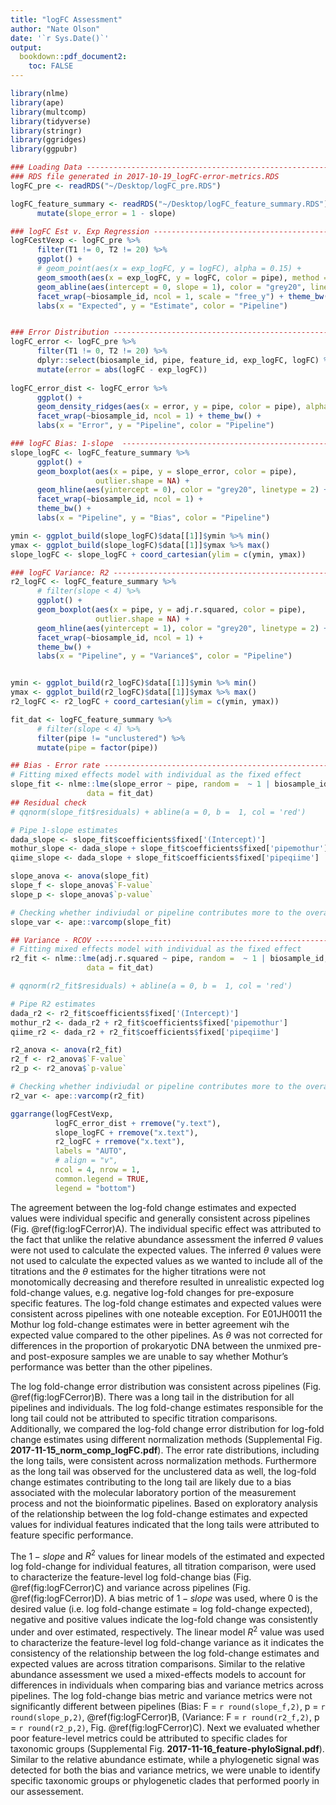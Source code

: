 ```yaml
---
title: "logFC Assessment"
author: "Nate Olson"
date: '`r Sys.Date()`'
output:
  bookdown::pdf_document2: 
    toc: FALSE
---
```




```r
library(nlme)
library(ape)
library(multcomp)
library(tidyverse)
library(stringr)
library(ggridges)
library(ggpubr)
```

```r
### Loading Data ---------------------------------------------------------------
### RDS file generated in 2017-10-19_logFC-error-metrics.RDS 
logFC_pre <- readRDS("~/Desktop/logFC_pre.RDS")

logFC_feature_summary <- readRDS("~/Desktop/logFC_feature_summary.RDS") %>% 
      mutate(slope_error = 1 - slope)

### logFC Est v. Exp Regression ------------------------------------------------
logFCestVexp <- logFC_pre %>% 
      filter(T1 != 0, T2 != 20) %>% 
      ggplot() + 
      # geom_point(aes(x = exp_logFC, y = logFC), alpha = 0.15) +
      geom_smooth(aes(x = exp_logFC, y = logFC, color = pipe), method = "lm") +
      geom_abline(aes(intercept = 0, slope = 1), color = "grey20", linetype = 2) + 
      facet_wrap(~biosample_id, ncol = 1, scale = "free_y") + theme_bw()  +
      labs(x = "Expected", y = "Estimate", color = "Pipeline") 


### Error Distribution ---------------------------------------------------------
logFC_error <- logFC_pre %>% 
      filter(T1 != 0, T2 != 20) %>% 
      dplyr::select(biosample_id, pipe, feature_id, exp_logFC, logFC) %>% 
      mutate(error = abs(logFC - exp_logFC))
      
logFC_error_dist <- logFC_error %>% 
      ggplot() + 
      geom_density_ridges(aes(x = error, y = pipe, color = pipe), alpha = 0.5) + 
      facet_wrap(~biosample_id, ncol = 1) + theme_bw() + 
      labs(x = "Error", y = "Pipeline", color = "Pipeline")

### logFC Bias: 1-slope  -------------------------------------------------------
slope_logFC <- logFC_feature_summary %>% 
      ggplot() + 
      geom_boxplot(aes(x = pipe, y = slope_error, color = pipe), 
                   outlier.shape = NA) + 
      geom_hline(aes(yintercept = 0), color = "grey20", linetype = 2) + 
      facet_wrap(~biosample_id, ncol = 1) +
      theme_bw() +
      labs(x = "Pipeline", y = "Bias", color = "Pipeline") 

ymin <- ggplot_build(slope_logFC)$data[[1]]$ymin %>% min()
ymax <- ggplot_build(slope_logFC)$data[[1]]$ymax %>% max()
slope_logFC <- slope_logFC + coord_cartesian(ylim = c(ymin, ymax))

### logFC Variance: R2 ---------------------------------------------------------
r2_logFC <- logFC_feature_summary %>% 
      # filter(slope < 4) %>% 
      ggplot() + 
      geom_boxplot(aes(x = pipe, y = adj.r.squared, color = pipe), 
                   outlier.shape = NA) + 
      geom_hline(aes(yintercept = 1), color = "grey20", linetype = 2) + 
      facet_wrap(~biosample_id, ncol = 1) +
      theme_bw() +
      labs(x = "Pipeline", y = "Variance$", color = "Pipeline") 


ymin <- ggplot_build(r2_logFC)$data[[1]]$ymin %>% min()
ymax <- ggplot_build(r2_logFC)$data[[1]]$ymax %>% max()
r2_logFC <- r2_logFC + coord_cartesian(ylim = c(ymin, ymax))
```


```r
fit_dat <- logFC_feature_summary %>% 
      # filter(slope < 4) %>%
      filter(pipe != "unclustered") %>% 
      mutate(pipe = factor(pipe))

## Bias - Error rate -----------------------------------------------------------
# Fitting mixed effects model with individual as the fixed effect
slope_fit <- nlme::lme(slope_error ~ pipe, random =  ~ 1 | biosample_id, 
                 data = fit_dat)  
## Residual check
# qqnorm(slope_fit$residuals) + abline(a = 0, b =  1, col = 'red')

# Pipe 1-slope estimates
dada_slope <- slope_fit$coefficients$fixed['(Intercept)']
mothur_slope <- dada_slope + slope_fit$coefficients$fixed['pipemothur']
qiime_slope <- dada_slope + slope_fit$coefficients$fixed['pipeqiime']

slope_anova <- anova(slope_fit)
slope_f <- slope_anova$`F-value`
slope_p <- slope_anova$`p-value`

# Checking whether indiviudal or pipeline contributes more to the overal vaiance
slope_var <- ape::varcomp(slope_fit)

## Variance - RCOV -------------------------------------------------------------
# Fitting mixed effects model with individual as the fixed effect
r2_fit <- nlme::lme(adj.r.squared ~ pipe, random =  ~ 1 | biosample_id, 
                 data = fit_dat)

# qqnorm(r2_fit$residuals) + abline(a = 0, b =  1, col = 'red')

# Pipe R2 estimates
dada_r2 <- r2_fit$coefficients$fixed['(Intercept)']
mothur_r2 <- dada_r2 + r2_fit$coefficients$fixed['pipemothur']
qiime_r2 <- dada_r2 + r2_fit$coefficients$fixed['pipeqiime']

r2_anova <- anova(r2_fit)
r2_f <- r2_anova$`F-value`
r2_p <- r2_anova$`p-value`

# Checking whether indiviudal or pipeline contributes more to the overal vaiance
r2_var <- ape::varcomp(r2_fit)
```

```r
ggarrange(logFCestVexp, 
          logFC_error_dist + rremove("y.text"), 
          slope_logFC + rremove("x.text"), 
          r2_logFC + rremove("x.text"), 
          labels = "AUTO",
          # align = "v", 
          ncol = 4, nrow = 1, 
          common.legend = TRUE,
          legend = "bottom")
```

The agreement between the log-fold change estimates and expected values were individual specific and generally consistent across pipelines (Fig. \@ref(fig:logFCerror)A). 
The individual specific effect was attributed to the fact that unlike the relative abundance assessment the inferred $\theta$ values were not used to calculate the expected values. 
The inferred $\theta$ values were not used to calculate the expected values as we wanted to include all of the titrations and the $\theta$ estimates for the higher titrations were not monotomically decreasing and therefore resulted in unrealistic expected log fold-change values, e.g. negative log-fold changes for pre-exposure specific features. 
The log-fold change estimates and expected values were consistent across pipelines with one noteable exception. 
For E01JH0011 the Mothur log fold-change estimates were in better agreement wih the expected value compared to the other pipelines. 
As $\theta$ was not corrected for differences in the proportion of prokaryotic DNA between the unmixed pre- and post-exposure samples we are unable to say whether Mothur's performance was better than the other pipelines. 

The log fold-change error distribution was consistent across pipelines (Fig. \@ref(fig:logFCerror)B). 
There was a long tail in the distribution for all pipelines and individuals. 
The log fold-change estimates responsible for the long tail could not be attributed to specific titration comparisons. 
Additionally, we compared the log-fold change error distribution for log-fold change estimates using different normalization methods (Supplemental Fig. __2017-11-15_norm_comp_logFC.pdf__). 
The error rate distributions, including the long tails, were consistent across normalization methods. 
Furthermore as the long tail was observed for the unclustered data as well, the log-fold change estimates contributing to the long tail are likely due to a bias associated with the molecular laboratory portion of the measurement process and not the bioinformatic pipelines. 
Based on exploratory analysis of the relationship between the log fold-change estimates and expected values for individual features indicated that the long tails were attributed to feature specific performance.

The $1-slope$ and $R^2$ values for linear models of the estimated and expected log fold-change for individual features, all titration comparison, were used to characterize the feature-level log fold-change bias (Fig. \@ref(fig:logFCerror)C) and variance across pipelines (Fig. \@ref(fig:logFCerror)D). 
A bias metric of $1 - slope$ was used, where 0 is the desired value (i.e. log fold-change estimate = log fold-change expected), negative and positive values indicate the log-fold change was consistently under and over estimated, respectively. 
The linear model $R^2$ value was used to characterize the feature-level log fold-change variance as it indicates the consistency of the relationship between the log fold-change estimates and expected values are across titration comparisons. 
Similar to the relative abundance assessment we used a mixed-effects models to account for differences in individuals when comparing bias and variance metrics across pipelines. 
The log fold-change bias metric and variance metrics were not significantly different between pipelines (Bias: F = `r round(slope_f,2)`, p = `r round(slope_p,2)`, \@ref(fig:logFCerror)B, (Variance: F = `r round(r2_f,2)`, p = `r round(r2_p,2)`, Fig. \@ref(fig:logFCerror)C).
Next we evaluated whether poor feature-level metrics could be attributed to specific clades for taxonomic groups (Supplemental Fig. __2017-11-16_feature-phyloSignal.pdf__). 
Similar to the relative abundance estimate, while a phylogenetic signal was detected for both the bias and variance metrics, we were unable to identify specific taxonomic groups or phylogenetic clades that performed poorly in our assessement.

